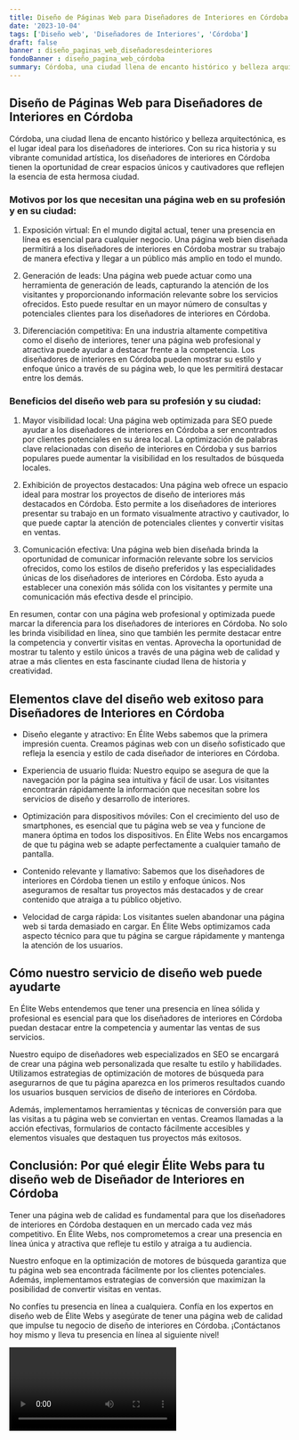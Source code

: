 ```yaml
---
title: Diseño de Páginas Web para Diseñadores de Interiores en Córdoba
date: '2023-10-04'
tags: ['Diseño web', 'Diseñadores de Interiores', 'Córdoba']
draft: false
banner : diseño_paginas_web_diseñadoresdeinteriores
fondoBanner : diseño_pagina_web_córdoba
summary: Córdoba, una ciudad llena de encanto histórico y belleza arquitectónica, es el lugar ideal para los diseñadores de interiores. Con su rica historia y su vibrante comunidad artística, los diseñadores de interiores en Córdoba tienen la oportunidad de crear espacios únicos y cautivadores que reflejen la esencia de esta hermosa ciudad.
---
```


## Diseño de Páginas Web para Diseñadores de Interiores en Córdoba

Córdoba, una ciudad llena de encanto histórico y belleza arquitectónica, es el lugar ideal para los diseñadores de interiores. Con su rica historia y su vibrante comunidad artística, los diseñadores de interiores en Córdoba tienen la oportunidad de crear espacios únicos y cautivadores que reflejen la esencia de esta hermosa ciudad.

### Motivos por los que necesitan una página web en su profesión y en su ciudad:

1. Exposición virtual: En el mundo digital actual, tener una presencia en línea es esencial para cualquier negocio. Una página web bien diseñada permitirá a los diseñadores de interiores en Córdoba mostrar su trabajo de manera efectiva y llegar a un público más amplio en todo el mundo.

2. Generación de leads: Una página web puede actuar como una herramienta de generación de leads, capturando la atención de los visitantes y proporcionando información relevante sobre los servicios ofrecidos. Esto puede resultar en un mayor número de consultas y potenciales clientes para los diseñadores de interiores en Córdoba.

3. Diferenciación competitiva: En una industria altamente competitiva como el diseño de interiores, tener una página web profesional y atractiva puede ayudar a destacar frente a la competencia. Los diseñadores de interiores en Córdoba pueden mostrar su estilo y enfoque único a través de su página web, lo que les permitirá destacar entre los demás.

### Beneficios del diseño web para su profesión y su ciudad:

1. Mayor visibilidad local: Una página web optimizada para SEO puede ayudar a los diseñadores de interiores en Córdoba a ser encontrados por clientes potenciales en su área local. La optimización de palabras clave relacionadas con diseño de interiores en Córdoba y sus barrios populares puede aumentar la visibilidad en los resultados de búsqueda locales.

2. Exhibición de proyectos destacados: Una página web ofrece un espacio ideal para mostrar los proyectos de diseño de interiores más destacados en Córdoba. Esto permite a los diseñadores de interiores presentar su trabajo en un formato visualmente atractivo y cautivador, lo que puede captar la atención de potenciales clientes y convertir visitas en ventas.

3. Comunicación efectiva: Una página web bien diseñada brinda la oportunidad de comunicar información relevante sobre los servicios ofrecidos, como los estilos de diseño preferidos y las especialidades únicas de los diseñadores de interiores en Córdoba. Esto ayuda a establecer una conexión más sólida con los visitantes y permite una comunicación más efectiva desde el principio.

En resumen, contar con una página web profesional y optimizada puede marcar la diferencia para los diseñadores de interiores en Córdoba. No solo les brinda visibilidad en línea, sino que también les permite destacar entre la competencia y convertir visitas en ventas. Aprovecha la oportunidad de mostrar tu talento y estilo únicos a través de una página web de calidad y atrae a más clientes en esta fascinante ciudad llena de historia y creatividad.

<GifSeo />

<Cta />

## Elementos clave del diseño web exitoso para Diseñadores de Interiores en Córdoba

- Diseño elegante y atractivo: En Élite Webs sabemos que la primera impresión cuenta. Creamos páginas web con un diseño sofisticado que refleja la esencia y estilo de cada diseñador de interiores en Córdoba.

- Experiencia de usuario fluida: Nuestro equipo se asegura de que la navegación por la página sea intuitiva y fácil de usar. Los visitantes encontrarán rápidamente la información que necesitan sobre los servicios de diseño y desarrollo de interiores.

- Optimización para dispositivos móviles: Con el crecimiento del uso de smartphones, es esencial que tu página web se vea y funcione de manera óptima en todos los dispositivos. En Élite Webs nos encargamos de que tu página web se adapte perfectamente a cualquier tamaño de pantalla.

- Contenido relevante y llamativo: Sabemos que los diseñadores de interiores en Córdoba tienen un estilo y enfoque únicos. Nos aseguramos de resaltar tus proyectos más destacados y de crear contenido que atraiga a tu público objetivo.

- Velocidad de carga rápida: Los visitantes suelen abandonar una página web si tarda demasiado en cargar. En Élite Webs optimizamos cada aspecto técnico para que tu página se cargue rápidamente y mantenga la atención de los usuarios.

## Cómo nuestro servicio de diseño web puede ayudarte

En Élite Webs entendemos que tener una presencia en línea sólida y profesional es esencial para que los diseñadores de interiores en Córdoba puedan destacar entre la competencia y aumentar las ventas de sus servicios.

Nuestro equipo de diseñadores web especializados en SEO se encargará de crear una página web personalizada que resalte tu estilo y habilidades. Utilizamos estrategias de optimización de motores de búsqueda para asegurarnos de que tu página aparezca en los primeros resultados cuando los usuarios busquen servicios de diseño de interiores en Córdoba.

Además, implementamos herramientas y técnicas de conversión para que las visitas a tu página web se conviertan en ventas. Creamos llamadas a la acción efectivas, formularios de contacto fácilmente accesibles y elementos visuales que destaquen tus proyectos más exitosos.

## Conclusión: Por qué elegir Élite Webs para tu diseño web de Diseñador de Interiores en Córdoba

Tener una página web de calidad es fundamental para que los diseñadores de interiores en Córdoba destaquen en un mercado cada vez más competitivo. En Élite Webs, nos comprometemos a crear una presencia en línea única y atractiva que refleje tu estilo y atraiga a tu audiencia.

Nuestro enfoque en la optimización de motores de búsqueda garantiza que tu página web sea encontrada fácilmente por los clientes potenciales. Además, implementamos estrategias de conversión que maximizan la posibilidad de convertir visitas en ventas.

No confíes tu presencia en línea a cualquiera. Confía en los expertos en diseño web de Élite Webs y asegúrate de tener una página web de calidad que impulse tu negocio de diseño de interiores en Córdoba. ¡Contáctanos hoy mismo y lleva tu presencia en línea al siguiente nivel!

<Video />

<CtaBot job='Diseñadores de Interiores' city='Córdoba'/>

<Gmaps query='Córdoba+españa+maps' />